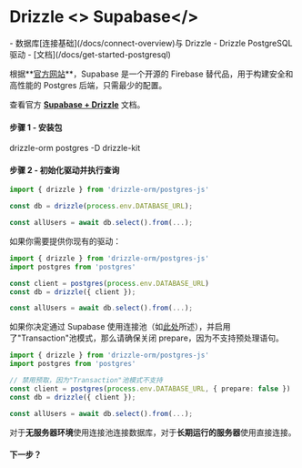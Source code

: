 
# Drizzle <> Supabase</>

<Prerequisites>
- 数据库[连接基础](/docs/connect-overview)与 Drizzle
- Drizzle PostgreSQL 驱动 - [文档](/docs/get-started-postgresql)
</Prerequisites>

根据**[官方网站](https://supabase.com/docs)**，Supabase 是一个开源的 Firebase 替代品，用于构建安全和高性能的 Postgres 后端，只需最少的配置。

查看官方 **[Supabase + Drizzle](https://supabase.com/docs/guides/database/connecting-to-postgres#connecting-with-drizzle)** 文档。

#### 步骤 1 - 安装包

<Npm>
drizzle-orm postgres
-D drizzle-kit
</Npm>

#### 步骤 2 - 初始化驱动并执行查询

```typescript copy filename="index.ts"
import { drizzle } from 'drizzle-orm/postgres-js'

const db = drizzle(process.env.DATABASE_URL);

const allUsers = await db.select().from(...);
```

如果你需要提供你现有的驱动：
```typescript copy filename="index.ts"
import { drizzle } from 'drizzle-orm/postgres-js'
import postgres from 'postgres'

const client = postgres(process.env.DATABASE_URL)
const db = drizzle({ client });

const allUsers = await db.select().from(...);
```

如果你决定通过 Supabase 使用连接池（如[此处](https://supabase.com/docs/guides/database/connecting-to-postgres#connection-pooler)所述），并启用了"Transaction"池模式，那么请确保关闭 prepare，因为不支持预处理语句。

```typescript copy filename="index.ts"
import { drizzle } from 'drizzle-orm/postgres-js'
import postgres from 'postgres'

// 禁用预取，因为"Transaction"池模式不支持
const client = postgres(process.env.DATABASE_URL, { prepare: false })
const db = drizzle({ client });

const allUsers = await db.select().from(...);
```

对于**无服务器环境**使用连接池连接数据库，对于**长期运行的服务器**使用直接连接。

#### 下一步？

<WhatsNextPostgres/>
